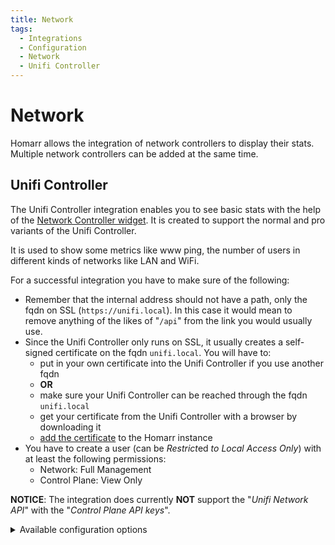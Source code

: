 ```yaml
---
title: Network
tags:
  - Integrations
  - Configuration
  - Network
  - Unifi Controller
---
```


# Network

Homarr allows the integration of network controllers to display their stats.
Multiple network controllers can be added at the same time.

## Unifi Controller
The Unifi Controller integration enables you to see basic stats with the help of the [Network Controller widget](/docs/widgets/network-controller). It is created to support the normal and pro variants of the Unifi Controller.

It is used to show some metrics like www ping, the number of users in different kinds of networks like LAN and WiFi.

For a successful integration you have to make sure of the following:

* Remember that the internal address should not have a path, only the fqdn on SSL (``https://unifi.local``). In this case it would mean to remove anything of the likes of "`/api`" from the link you would usually use.
* Since the Unifi Controller only runs on SSL, it usually creates a self-signed certificate on the fqdn `unifi.local`. You will have to: 
  * put in your own certificate into the Unifi Controller if you use another fqdn 
  * **OR**
  * make sure your Unifi Controller can be reached through the fqdn `unifi.local` 
  * get your certificate from the Unifi Controller with a browser by downloading it
  * [add the certificate](/docs/management/certificates) to the Homarr instance
* You have to create a user (can be *Restrict*ed *to Local Access Only*) with at least the following permissions:
  * Network: Full Management
  * Control Plane: View Only

**NOTICE**: The integration does currently **NOT** support the "*Unifi Network API*" with the "*Control Plane API keys*".

<details>
  <summary>
  Available configuration options
  </summary>
  <div>
  
| Field    | Type    | Description |
| -------- | ------- | ----------- |
| Username | Public | Username used for authentication |
| Password | Private | Password used for authentication |

  </div>
</details>
